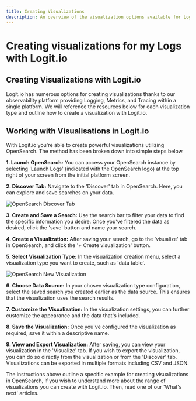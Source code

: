 ```yaml
---
title: Creating Visualizations
description: An overview of the visualization options available for Logs when using Logit.io
---
```


# Creating visualizations for my Logs with Logit.io

## Creating Visualizations with Logit.io

Logit.io has numerous options for creating visualizations thanks to our 
observability platform providing Logging, Metrics, and Tracing within a 
single platform. We will reference the resources below for each 
visualization type and outline how to create a visualization with Logit.io.

## Working with Visualisations in Logit.io

With Logit.io you're able to create powerful visualizations utilizing OpenSearch. 
The method has been broken down into simple steps below.

**1. Launch OpenSearch:** You can access your OpenSearch instance by 
selecting 'Launch Logs' (indicated with the OpenSearch logo) at the 
top right of your screen from the initial platform screen.

**2. Discover Tab:** Navigate to the 'Discover' tab in OpenSearch. 
Here, you can explore and save searches on your data.

![OpenSearch Discover Tab](@/images/help/log-management/visualizers/opensearch-discover-tab.png)

**3. Create and Save a Search:** Use the search bar to filter your 
data to find the specific information you desire. Once you've filtered 
the data as desired, click the 'save' button and name your search.

**4. Create a Visualization:** After saving your search, go to the 
'visualize' tab in OpenSearch, and click the '+ Create visualization' button.

**5. Select Visualization Type:** In the visualization creation menu, 
select a visualization type you want to create, such as 'data table'.

![OpenSearch New Visualization](@/images/help/log-management/visualizers/opensearch-new-visualization.png)

**6. Choose Data Source:** In your chosen visualization type configuration, 
select the saved search you created earlier as the data source. 
This ensures that the visualization uses the search results.

**7. Customize the Visualization:** In the visualization settings, you 
can further customize the appearance and the data that's included.

**8. Save the Visualization:** Once you've configured the visualization 
as required, save it within a descriptive name.

**9. View and Export Visualization:** After saving, you can view your 
visualization in the 'Visualize' tab. If you wish to export the visualization, 
you can do so directly from the visualization or from the 'Discover' tab. 
Visualizations can be exported in multiple formats including CSV and JSON.

The instructions above outline a specific example for creating visualizations in 
OpenSearch, if you wish to understand more about the range of visualizations 
you can create with Logit.io. Then, read one of our 'What's next' articles.
